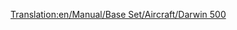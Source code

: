 [[Translation:en/Manual/Base Set/Aircraft/Darwin 500]]

{{es/Manual/Aeronaves|Nombre=Darwin 500
|Imagen=[[File:en/Manual/Base Set/Aircraft/Boeing767.png|Darwin 500]]
|Precio=77.928 € (38.964 £)
|Velocidad=947 km/h (592 mph)
|Coste-anual=12.374 € (6,187 £)
|Diseño=1982
|Duración=25
|Capacidad=240 pasajeros y 25 sacos de correo
|
|Descripción=Avión estándar, usarlo en aeropuertos grandes.
|Vida-real=Boeing 767
}}